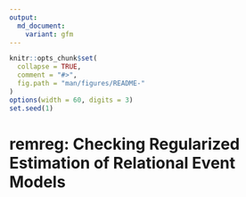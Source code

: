 ```yaml
---
output:
  md_document:
    variant: gfm
---
```


<!-- README.md is generated from README.Rmd. Please edit that file -->

```r
knitr::opts_chunk$set(
  collapse = TRUE,
  comment = "#>",
  fig.path = "man/figures/README-"
)
options(width = 60, digits = 3)
set.seed(1)
```

# remreg: Checking Regularized Estimation of Relational Event Models

